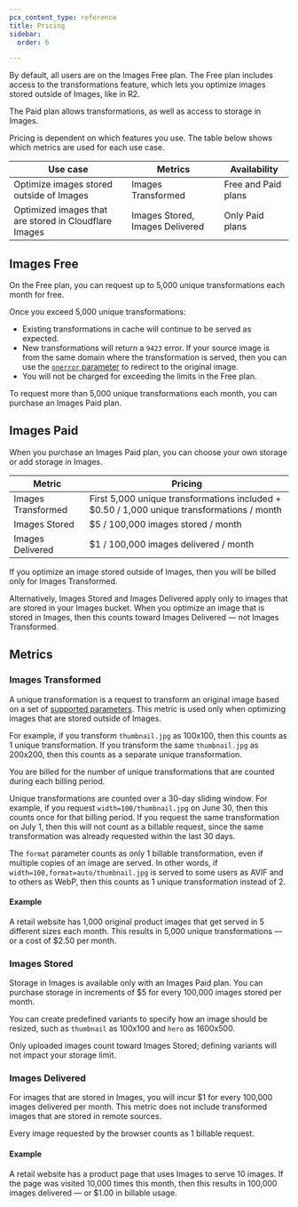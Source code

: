 ```yaml
---
pcx_content_type: reference
title: Pricing
sidebar:
  order: 6

---
```


By default, all users are on the Images Free plan. The Free plan includes access to the transformations feature, which lets you optimize images stored outside of Images, like in R2. 

The Paid plan allows transformations, as well as access to storage in Images.

Pricing is dependent on which features you use. The table below shows which metrics are used for each use case.

| Use case | Metrics | Availability |
|----------|---------|--------------|
| Optimize images stored outside of Images | Images Transformed | Free and Paid plans |
| Optimized images that are stored in Cloudflare Images | Images Stored, Images Delivered | Only Paid plans |

## Images Free

On the Free plan, you can request up to 5,000 unique transformations each month for free.

Once you exceed 5,000 unique transformations:

- Existing transformations in cache will continue to be served as expected.
- New transformations will return a `9423` error. If your source image is from the same domain where the transformation is served, then you can use the [`onerror` parameter](/images/transform-images/transform-via-url/#onerror) to redirect to the original image.
- You will not be charged for exceeding the limits in the Free plan.

To request more than 5,000 unique transformations each month, you can purchase an Images Paid plan.

## Images Paid 

When you purchase an Images Paid plan, you can choose your own storage or add storage in Images.

| Metric | Pricing |
|--------|---------|
| Images Transformed | First 5,000 unique transformations included + $0.50 / 1,000 unique transformations / month |
| Images Stored | $5 / 100,000 images stored / month |
| Images Delivered | $1 / 100,000 images delivered / month |

If you optimize an image stored outside of Images, then you will be billed only for Images Transformed.

Alternatively, Images Stored and Images Delivered apply only to images that are stored in your Images bucket. When you optimize an image that is stored in Images, then this counts toward Images Delivered — not Images Transformed.

## Metrics

### Images Transformed

A unique transformation is a request to transform an original image based on a set of [supported parameters](/images/transform-images/transform-via-url/#options). This metric is used only when optimizing images that are stored outside of Images.

For example, if you transform `thumbnail.jpg` as 100x100, then this counts as 1 unique transformation. If you transform the same `thumbnail.jpg` as 200x200, then this counts as a separate unique transformation.

You are billed for the number of unique transformations that are counted during each billing period.

Unique transformations are counted over a 30-day sliding window. For example, if you request `width=100/thumbnail.jpg` on June 30, then this counts once for that billing period. If you request the same transformation on July 1, then this will not count as a billable request, since the same transformation was already requested within the last 30 days.

The `format` parameter counts as only 1 billable transformation, even if multiple copies of an image are served. In other words, if `width=100,format=auto/thumbnail.jpg` is served to some users as AVIF and to others as WebP, then this counts as 1 unique transformation instead of 2.

#### Example

A retail website has 1,000 original product images that get served in 5 different sizes each month. This results in 5,000 unique transformations — or a cost of $2.50 per month.

### Images Stored 

Storage in Images is available only with an Images Paid plan. You can purchase storage in increments of $5 for every 100,000 images stored per month.

You can create predefined variants to specify how an image should be resized, such as `thumbnail` as 100x100 and `hero` as 1600x500.

Only uploaded images count toward Images Stored; defining variants will not impact your storage limit.

### Images Delivered 

For images that are stored in Images, you will incur $1 for every 100,000 images delivered per month. This metric does not include transformed images that are stored in remote sources.

Every image requested by the browser counts as 1 billable request.

#### Example

A retail website has a product page that uses Images to serve 10 images. If the page was visited 10,000 times this month, then this results in 100,000 images delivered — or $1.00 in billable usage.
